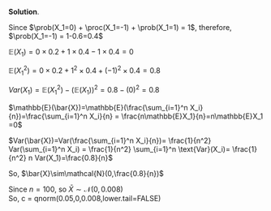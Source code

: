 \color{blue}

**Solution**.  

Since $\prob(X_1=0) + \proc(X_1=-1) + \prob(X_1=1) = 1$, therefore, $\prob(X_1=-1) = 1-0.6=0.4$  

$\mathbb{E}(X_1)=0 \times 0.2 + 1 \times 0.4 - 1 \times 0.4 = 0$

$\mathbb{E}(X_1^2)=0 \times 0.2 + 1^2 \times 0.4 + (-1)^2 \times 0.4 = 0.8$

$Var(X_1)=\mathbb{E}(X_1^2)-(\mathbb{E}(X_1))^2=0.8 - (0)^2 = 0.8$
  
  
$\mathbb{E}(\bar{X})=\mathbb{E}(\frac{\sum_{i=1}^n X_i}{n})=\frac{\sum_{i=1}^n X_i}{n} = \frac{n\mathbb{E}X_1}{n}=n\mathbb{E}X_1 =0$

$Var(\bar{X})=Var(\frac{\sum_{i=1}^n X_i}{n})= \frac{1}{n^2} Var(\sum_{i=1}^n X_i) = \frac{1}{n^2} \sum_{i=1}^n \text{Var}(X_i)= \frac{1}{n^2} n Var(X_1)=\frac{0.8}{n}$

So, $\bar{X}\sim\mathcal{N}(0,\frac{0.8}{n})$
  
  
Since $n=100$, so $\bar{X}\sim\mathcal{N}(0,0.008)$  
So, c = qnorm(0.05,0,0.008,lower.tail=FALSE)  
\color{black}